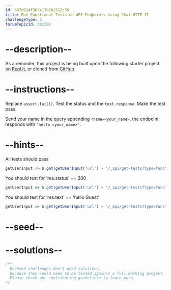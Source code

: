 ```yaml
---
id: 587d824f367417b2b2512c59
title: Run Functional Tests on API Endpoints using Chai-HTTP II
challengeType: 2
forumTopicId: 301592
---
```


# --description--

As a reminder, this project is being built upon the following starter project on [Repl.it](https://repl.it/github/freeCodeCamp/boilerplate-mochachai), or cloned from [GitHub](https://github.com/freeCodeCamp/boilerplate-mochachai/).

# --instructions--

Replace `assert.fail()`. Test the status and the `text.response`. Make the test pass.

Send your name in the query appending `?name=<your_name>`, the endpoint responds with `'hello <your_name>'`.

# --hints--

All tests should pass

```js
getUserInput => $.get(getUserInput('url') + '/_api/get-tests?type=functional&n=1').then(data => { assert.equal(data.state,'passed'); }, xhr => { throw new Error(xhr.responseText); })
```

You should test for 'res.status' == 200

```js
getUserInput => $.get(getUserInput('url') + '/_api/get-tests?type=functional&n=1').then(data => { assert.equal(data.assertions[0].method, 'equal'); assert.equal(data.assertions[0].args[0], 'res.status'); assert.equal(data.assertions[0].args[1], '200');}, xhr => { throw new Error(xhr.responseText); })
```

You should test for 'res.text' == 'hello Guest'

```js
getUserInput => $.get(getUserInput('url') + '/_api/get-tests?type=functional&n=1').then(data => { assert.equal(data.assertions[1].method, 'equal'); assert.equal(data.assertions[1].args[0], 'res.text'); assert.match(data.assertions[1].args[1], /hello [\w\d_-]/);}, xhr => { throw new Error(xhr.responseText); })
```

# --seed--

# --solutions--

```js
/**
  Backend challenges don't need solutions, 
  because they would need to be tested against a full working project. 
  Please check our contributing guidelines to learn more.
*/
```
